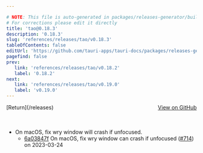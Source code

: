 ```yaml
---

# NOTE: This file is auto-generated in packages/releases-generator/build.ts
# For corrections please edit it directly
title: 'tao@0.18.3'
description: '0.18.3'
slug: 'references/releases/tao/v0.18.3'
tableOfContents: false
editUrl: 'https://github.com/tauri-apps/tauri-docs/packages/releases-generator/build.ts'
pagefind: false
prev:
   link: 'references/releases/tao/v0.18.2'
   label: '0.18.2'
next:
   link: 'references/releases/tao/v0.19.0'
   label: 'v0.19.0'
---
```


			

<ReleaseSidebar slug="references/releases/tao"  packageName="tao" />

<div style="margin-bottom:3rem; display: flex; justify-content: space-between; align-items: center"><span>[Return](/releases)</span><span><a href="https://github.com/tauri-apps/tao/releases/tag/tao-v0.18.3">View on GitHub</a></span></div>

- On macOS, fix wry window will crash if unfocused.
  - [6a03847f](https://github.com/tauri-apps/tao/commit/6a03847f6d1343315174c9cd41b58a4cd2798657) On macOS, fix wry window can crash if unfocused ([#714](https://github.com/tauri-apps/tao/pull/714)) on 2023-03-24

